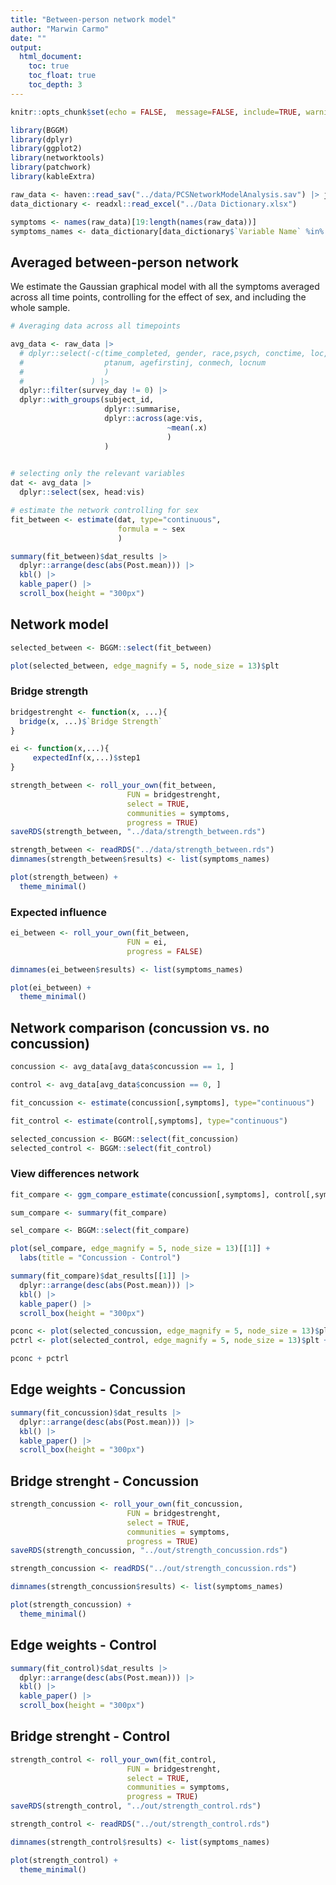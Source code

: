 ```yaml
---
title: "Between-person network model"
author: "Marwin Carmo"
date: ""
output:
  html_document:
    toc: true
    toc_float: true
    toc_depth: 3
---
```


```r
knitr::opts_chunk$set(echo = FALSE,  message=FALSE, include=TRUE, warning = FALSE, fig.width = 8, fig.height = 5)

library(BGGM)
library(dplyr)
library(ggplot2)
library(networktools)
library(patchwork)
library(kableExtra)
```

```r
raw_data <- haven::read_sav("../data/PCSNetworkModelAnalysis.sav") |> janitor::clean_names()
data_dictionary <- readxl::read_excel("../Data Dictionary.xlsx")

symptoms <- names(raw_data)[19:length(names(raw_data))]
symptoms_names <- data_dictionary[data_dictionary$`Variable Name` %in% symptoms,]$`Variable Label`
```

## Averaged between-person network

We estimate the Gaussian graphical model with all the symptoms averaged across all time points, controlling for the effect of sex, and including the whole sample.

```r
# Averaging data across all timepoints

avg_data <- raw_data |> 
  # dplyr::select(-c(time_completed, gender, race,psych, conctime, loc, pta, 
  #                  ptanum, agefirstinj, conmech, locnum
  #                  )
  #               ) |> 
  dplyr::filter(survey_day != 0) |> 
  dplyr::with_groups(subject_id,
                     dplyr::summarise,
                     dplyr::across(age:vis,
                                   ~mean(.x)
                                   )
                     )  
  

```

```r

# selecting only the relevant variables
dat <- avg_data |> 
  dplyr::select(sex, head:vis)

# estimate the network controlling for sex
fit_between <- estimate(dat, type="continuous",
                        formula = ~ sex
                        )
```

```r
summary(fit_between)$dat_results |> 
  dplyr::arrange(desc(abs(Post.mean))) |> 
  kbl() |> 
  kable_paper() |> 
  scroll_box(height = "300px")
```

## Network model

```r
selected_between <- BGGM::select(fit_between)
```

```r
plot(selected_between, edge_magnify = 5, node_size = 13)$plt
```

### Bridge strength

```r

bridgestrenght <- function(x, ...){
  bridge(x, ...)$`Bridge Strength`
}

ei <- function(x,...){
     expectedInf(x,...)$step1
}
```

```r
strength_between <- roll_your_own(fit_between,
                          FUN = bridgestrenght,
                          select = TRUE,
                          communities = symptoms,
                          progress = TRUE)
saveRDS(strength_between, "../data/strength_between.rds")
```

```r
strength_between <- readRDS("../data/strength_between.rds")
dimnames(strength_between$results) <- list(symptoms_names)

plot(strength_between) +
  theme_minimal()
```

### Expected influence

```r
ei_between <- roll_your_own(fit_between,
                          FUN = ei,
                          progress = FALSE)
```

```r
dimnames(ei_between$results) <- list(symptoms_names)

plot(ei_between) +
  theme_minimal()
```


## Network comparison (concussion vs. no concussion)

```r
concussion <- avg_data[avg_data$concussion == 1, ]

control <- avg_data[avg_data$concussion == 0, ]
```

```r
fit_concussion <- estimate(concussion[,symptoms], type="continuous")

fit_control <- estimate(control[,symptoms], type="continuous")
```
```r
selected_concussion <- BGGM::select(fit_concussion)
selected_control <- BGGM::select(fit_control)

```

### View differences network

```r
fit_compare <- ggm_compare_estimate(concussion[,symptoms], control[,symptoms])

sum_compare <- summary(fit_compare)

sel_compare <- BGGM::select(fit_compare)
```

```r
plot(sel_compare, edge_magnify = 5, node_size = 13)[[1]] + 
  labs(title = "Concussion - Control")
```

```r
summary(fit_compare)$dat_results[[1]] |> 
  dplyr::arrange(desc(abs(Post.mean))) |> 
  kbl() |> 
  kable_paper() |> 
  scroll_box(height = "300px")
```

```r
pconc <- plot(selected_concussion, edge_magnify = 5, node_size = 13)$plt + labs(title = "Concussion")
pctrl <- plot(selected_control, edge_magnify = 5, node_size = 13)$plt + labs(title = "Control")

pconc + pctrl

```

## Edge weights - Concussion

```r
summary(fit_concussion)$dat_results |> 
  dplyr::arrange(desc(abs(Post.mean))) |> 
  kbl() |> 
  kable_paper() |> 
  scroll_box(height = "300px")
```

## Bridge strenght - Concussion

```r
strength_concussion <- roll_your_own(fit_concussion,
                          FUN = bridgestrenght,
                          select = TRUE,
                          communities = symptoms,
                          progress = TRUE)
saveRDS(strength_concussion, "../out/strength_concussion.rds")
```

```r
strength_concussion <- readRDS("../out/strength_concussion.rds")

dimnames(strength_concussion$results) <- list(symptoms_names)

plot(strength_concussion) +
  theme_minimal()
```
## Edge weights - Control

```r
summary(fit_control)$dat_results |> 
  dplyr::arrange(desc(abs(Post.mean))) |> 
  kbl() |> 
  kable_paper() |> 
  scroll_box(height = "300px")
```

## Bridge strenght - Control

```r
strength_control <- roll_your_own(fit_control,
                          FUN = bridgestrenght,
                          select = TRUE,
                          communities = symptoms,
                          progress = TRUE)
saveRDS(strength_control, "../out/strength_control.rds")
```

```r
strength_control <- readRDS("../out/strength_control.rds")

dimnames(strength_control$results) <- list(symptoms_names)

plot(strength_control) +
  theme_minimal()
```